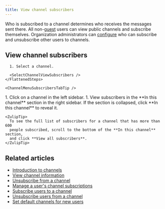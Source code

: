 ```yaml
---
title: View channel subscribers
---
```





Who is subscribed to a channel determines who receives the messages sent there.
All non-[guest](/help/guest-users) users can view public channels and subscribe
themselves. Organization administrators can
[configure](/help/configure-who-can-invite-to-channels) who can subscribe and
unsubscribe other users to channels.

## View channel subscribers

<Tabs>
  <TabItem label="Via channel settings">
    <FlattenedSteps>
      <NavigationSteps target="relative/channel/all" />

      1. Select a channel.

      <SelectChannelViewSubscribers />
    </FlattenedSteps>

    <ChannelMenuSubscribersTabTip />
  </TabItem>

  <TabItem label="Via left sidebar">
    <Steps>
      1. Click on a channel in the left sidebar.
      1. View subscribers in the **In this channel** section in the right sidebar. If
         the section is collapsed, click **In this channel** to reveal it.
    </Steps>

    <ZulipTip>
      To see the full list of subscribers for a channel that has more than 600
      people subscribed, scroll to the bottom of the **In this channel** section,
      and click **View all subscribers**.
    </ZulipTip>
  </TabItem>
</Tabs>

## Related articles

* [Introduction to channels](/help/introduction-to-channels)
* [View channel information](/help/view-channel-information)
* [Unsubscribe from a channel](/help/unsubscribe-from-a-channel)
* [Manage a user's channel subscriptions](/help/manage-user-channel-subscriptions)
* [Subscribe users to a channel](/help/subscribe-users-to-a-channel)
* [Unsubscribe users from a channel](/help/unsubscribe-users-from-a-channel)
* [Set default channels for new users](/help/set-default-channels-for-new-users)
